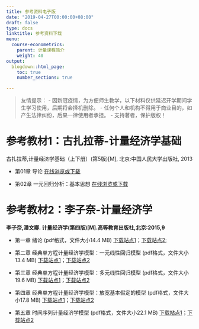 ```yaml
---
title: 参考资料电子版
date: "2019-04-27T00:00:00+08:00"
draft: false
type: docs
linktitle: 参考资料下载
menu:
  course-econometrics:
    parent: 计量课程简介
    weight: 40
output:
  blogdown::html_page:
    toc: true
    number_sections: true

---
```


>友情提示：
    - 因新冠疫情，为方便师生教学，以下材料仅供延迟开学期间学生学习使用，后期将会择机删除。
    - 任何个人和机构不得用于商业目的，如产生法律纠纷，后果一律使用者承担。
    - 支持著者，保护版权！


# 参考教材1：古扎拉蒂-计量经济学基础

古扎拉蒂,计量经济学基础（上下册）(第5版)[M], 北京:中国人民大学出版社, 2013


- 第01章 导论 [在线浏览或下载](https://d.seit2019.xyz/wp-content/uploads/2020/03/book-gujarati-chpt01-introduction.pdf)

- 第02章 一元回归分析：基本思想 [在线浏览或下载](https://d.seit2019.xyz/wp-content/uploads/2020/03/book-gujarati-chpt02-simple-reg-basic.pdf)


# 参考教材2：李子奈-计量经济学


**李子奈,潘文卿. 计量经济学(第四版)[M].高等教育出版社,北京:2015,9**

- 第一章 绪论 (pdf格式，文件大小14.4 MB)  [下载站点1](https://d.seit2019.xyz/wp-content/uploads/2020/03/book-v4-chpt1-intro.pdf)；[下载站点2](/course-econometrics/resource/book-v4-chpt1-intro.pdf);

- 第二章 经典单方程计量经济学模型：一元线性回归模型 (pdf格式，文件大小13.4 MB) [下载站点1](https://d.seit2019.xyz/wp-content/uploads/2020/03/book-v4-chpt2-simple-reg.pdf)；[下载站点2](/course-econometrics/resource/book-v4-chpt2-simple-reg.pdf)

- 第三章 经典单方程计量经济学模型：多元线性回归模型 (pdf格式，文件大小19.6 MB) [下载站点1](https://d.seit2019.xyz/wp-content/uploads/2020/03/book-v4-chpt3-multiple-reg.pdf)；[下载站点2](/course-econometrics/resource/book-v4-chpt3-multiple-reg.pdf)

- 第四章 经典单方程计量经济学模型：放宽基本假定的模型 (pdf格式，文件大小17.8 MB) [下载站点1](https://d.seit2019.xyz/wp-content/uploads/2020/03/book-v4-chpt4-relax-reg.pdf)；[下载站点2](/course-econometrics/resource/book-v4-chpt4-relax-reg.pdf)

- 第五章 时间序列计量经济学模型 (pdf格式，文件大小22.1 MB) [下载站点1](https://d.seit2019.xyz/wp-content/uploads/2020/03/book-v4-chpt5-time-series.pdf)；[下载站点2](/course-econometrics/resource/book-v4-chpt5-time-series.pdf)



